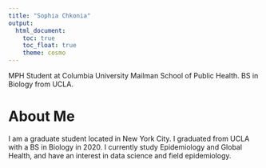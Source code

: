 ```yaml
---
title: "Sophia Chkonia"
output: 
  html_document:
    toc: true
    toc_float: true
    theme: cosmo
---
```


MPH Student at Columbia University Mailman School of Public Health. 
BS in Biology from UCLA. 


# About Me

I am a graduate student located in New York City. I graduated from UCLA with a
BS in Biology in 2020. I currently study Epidemiology and Global Health, and have
an interest in data science and field epidemiology. 


